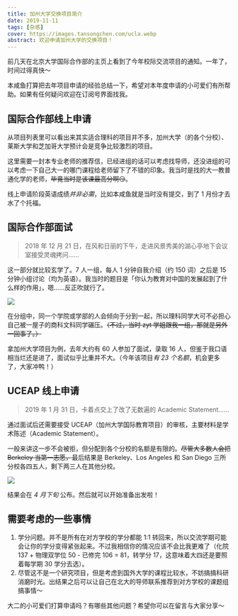 ```yaml
---
title: 加州大学交换项目简介
date: 2019-11-11
tags: [杂感]
cover: https://images.tansongchen.com/ucla.webp
abstract: 欢迎申请加州大学的交换项目！
---
```


前几天在北京大学国际合作部的主页上看到了今年校际交流项目的通知。一年了，时间过得真快～

本咸鱼打算把去年项目申请的经验总结一下，希望对本年度申请的小可爱们有所帮助。如果有任何疑问欢迎在订阅号界面找我。

## 国际合作部线上申请

从项目列表里可以看出来其实适合理科的项目并不多，加州大学（的各个分校）、莱斯大学和芝加哥大学预计会是竞争比较激烈的项目。

这里需要一封本专业老师的推荐信，已经进组的话可以考虑找导师，还没进组的可以考虑一下自己大一的哪门课程给老师留下了不错的印象。我当时是找的大一教普通化学的老师，~~毕竟当时是该课最高分啊😏️~~。

线上申请阶段英语成绩*并非必需*，比如本咸鱼就是当时没有提交，到了 1 月份才去水了个托福。

## 国际合作部面试

> 2018 年 12 月 21 日，在风和日丽的下午，走进风景秀美的湖心亭地下会议室接受灵魂拷问……

这一部分就比较玄学了。7 人一组，每人 1 分钟自我介绍（约 150 词）之后是 15 分钟小组讨论（均为英语）。我当时的题目是「你认为教育对中国的发展起到了什么样的作用」，嗯……反正吹就行了。

![](http://img.candobear.com/2019-11-11-IMG_2803.PNG)

在分组中，同一个学院或学部的人会倾向于分到一起，所以理科同学大可不必担心自己被一屋子的商科文科同学碾压。~~（不过，当时 zyt 学姐跟我一组，那就是另外一回事了。）~~

拿加州大学项目为例，去年大约有 60 人参加了面试，录取 16 人，但鉴于我口语相当烂还是进了，面试似乎比重并不大。（今年该项目*有 23 个名额*，机会更多了，大家冲鸭！）

## UCEAP 线上申请

> 2019 年 1 月 31 日，卡着点交上了改了无数遍的 Academic Statement……

通过面试后还需要接受 UCEAP（加州大学国际教育项目）的审核，主要材料是学术陈述（Academic Statement）。

一般来讲这一步不会被拒，但分配到各个分校的名额是有限的。~~尽管大多数人会把 Berkeley 当第一志愿，~~最后结果是 Berkeley、Los Angeles 和 San Diego 三所分校各四五人，剩下两三人在其他分校。

![](http://img.candobear.com/2019-11-11-IMG_2802.PNG)

结果会在 *4 月下旬* 公布。然后就可以开始准备出发啦！

## 需要考虑的一些事情

1. 学分问题。并不是所有在对方学校的学分都能 1:1 转回来，所以交流学期可能会让你的学分变得紧张起来。不过我相信你的情况应该不会比我更难了（化院 137 + 物理双学位 50 - 已修完 106 = 81，转学分 17，这意味着大四还是要照着每学期 30 学分去选）。
2. 尽管这不是一个研究项目，但是考虑到国外大学的课程比较水，不妨搞搞科研消磨时光。出结果之后可以让自己在北大的导师联系推荐到对方学校的课题组搞事情～

大二的小可爱们打算申请吗？有哪些其他问题？希望你可以在留言与大家分享～
